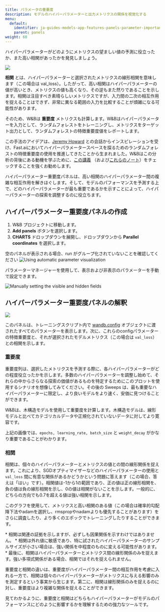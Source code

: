 ```yaml
---
title: パラメータの重要度
description: モデルのハイパーパラメーターと出力メトリクスの関係を視覚化する
menu:
  default:
    identifier: ja-guides-models-app-features-panels-parameter-importance
    parent: panels
weight: 60
---
```


ハイパーパラメーターがどのようにメトリクスの望ましい値の予測に役立ったか、また高い相関があったかを発見しましょう。

<Frame>
    <img src="/images/general/parameter-importance-1.png"  />
</Frame>

**相関** とは、ハイパーパラメーターと選択されたメトリクスの線形相関を意味します（この場合は val_loss）。したがって、高い相関はハイパーパラメーターの値が高いとき、メトリクスの値も高くなり、その逆もまた然りであることを示します。相関は注目すべき素晴らしいメトリクスですが、入力間の二次の相互作用を捉えることはできず、非常に異なる範囲の入力を比較することが煩雑になる可能性があります。

そのため、W&Bは **重要度** メトリクスも計算します。W&Bはハイパーパラメーターを入力として、ランダムフォレストをトレーニングし、メトリクスをターゲット出力として、ランダムフォレストの特徴重要度値をレポートします。

この手法のアイデアは、[Jeremy Howard](https://twitter.com/jeremyphoward) との会話からインスピレーションを受け、Fast.aiにおいてハイパーパラメータースペースを探るためのランダムフォレストの特徴重要度の使用を推進してきたことから生まれました。W&Bはこの分析の背後にある動機を学ぶために、[この講義](http://course18.fast.ai/lessonsml1/lesson4.html) （および[これらのノート](https://forums.fast.ai/t/wiki-lesson-thread-lesson-4/7540)）をチェックすることを強くお勧めします。

ハイパーパラメーター重要度パネルは、高い相関のハイパーパラメーター間の複雑な相互作用を解きほぐします。そして、モデルのパフォーマンスを予測する上で、どのハイパーパラメーターが最も重要であるかを示すことによって、ハイパーパラメーターの探索を調整するのに役立ちます。

## ハイパーパラメーター重要度パネルの作成

1. W&B プロジェクトに移動します。
2. **Add panels** ボタンを選択します。
3. **CHARTS** ドロップダウンを展開し、ドロップダウンから **Parallel coordinates** を選択します。

<Note>
空のパネルが表示される場合、run がグループ化されていないことを確認してください
</Note>

<Frame>
    <img src="/images/app_ui/hyperparameter_importance_panel.gif" alt="Using automatic parameter visualization"  />
</Frame>

パラメーターマネージャーを使用して、表示および非表示のパラメーターを手動で設定できます。

<Frame>
    <img src="/images/app_ui/hyperparameter_importance_panel_manual.gif" alt="Manually setting the visible and hidden fields"  />
</Frame>

## ハイパーパラメーター重要度パネルの解釈

<Frame>
    <img src="/images/general/parameter-importance-4.png"  />
</Frame>

このパネルは、トレーニングスクリプト内で [wandb.config](/ja/models/track/config/) オブジェクトに渡されたすべてのパラメーターを表示します。次に、これらのconfigパラメーターの特徴重要度と、それが選択されたモデルメトリクス（この場合は `val_loss`）との相関を示します。

### 重要度

重要度列は、選択したメトリクスを予測する際に、各ハイパーパラメーターがどの程度役立ったかを示します。多数のハイパーパラメーターを調整し始めて、それらの中からさらなる探索の価値があるものを特定するためにこのプロットを使用するシナリオを想像してみてください。その後の Sweeps は、最も重要なハイパーパラメーターに限定し、より良いモデルをより速く、安価に見つけることができます。

<Note>
W&Bは、木構造モデルを使用して重要度を計算します。木構造モデルは、線形モデルと比べてカテゴリカルデータや正規化されていないデータに対してより寛容です。
</Note>

上記の画像では、`epochs, learning_rate, batch_size` と `weight_decay` がかなり重要であることがわかります。

### 相関

相関は、個々のハイパーパラメーターとメトリクスの値との間の線形関係を捉えます。これにより、SGDオプティマイザーなどのハイパーパラメーターの使用と `val_loss` 間に有意な関係があるかどうかという問題に答えます（この場合、答えは「はい」です）。相関値は-1から1の範囲であり、正の値は正の線形相関を、負の値は負の線形相関を示し、0の値は相関がないことを示します。一般的に、どちらの方向でも0.7を超える値は強い相関を示します。

このグラフを使用して、メトリクスと高い相関のある値（この場合は確率的勾配降下法やadamを選択し、rmspropやnadamよりも優先することがあります）をさらに調査したり、より多くのエポックでトレーニングしたりすることができます。

<Note>
* 相関は関連の証拠を示しますが、必ずしも因果関係を示すわけではありません。
* 相関は外れ値に敏感であり、特に試されたハイパーパラメーターのサンプルサイズが小さい場合は、強い関係を中程度のものに変える可能性があります。
* 最後に、相関はハイパーパラメーターとメトリクス間の線形関係のみを捉えます。強い多項式関係がある場合、相関ではそれを捉えられません。
</Note>

重要度と相関の違いは、重要度がハイパーパラメーター間の相互作用を考慮に入れる一方で、相関は個々のハイパーパラメーターがメトリクスに与える影響のみを測定するという事実から生じます。第二に、相関は線形関係のみを捉えるのに対し、重要度はより複雑な関係を捉えることができます。

見てわかるように、重要度と相関はどちらもハイパーパラメーターがモデルのパフォーマンスにどのように影響するかを理解するための強力なツールです。